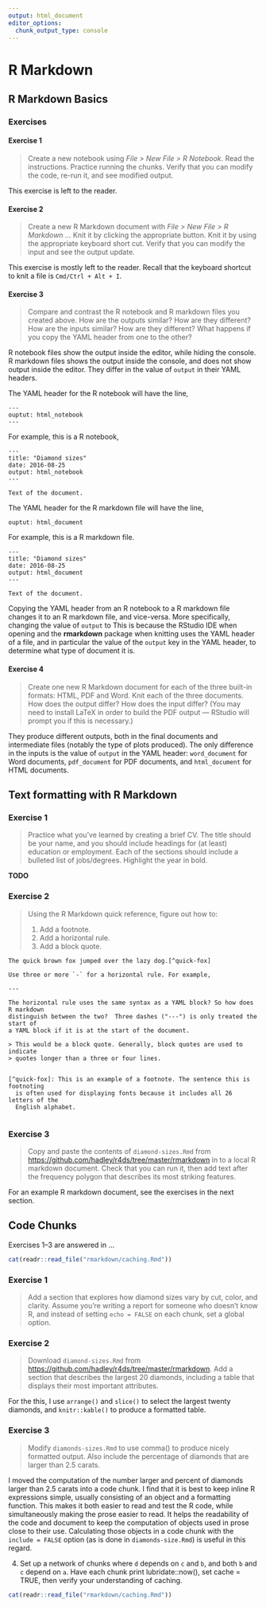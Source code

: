 ```yaml
---
output: html_document
editor_options: 
  chunk_output_type: console
---
```


# R Markdown

## R Markdown Basics

### Exercises

#### Exercise 1 {.exercise}

> Create a new notebook using *File > New File > R Notebook*. Read the instructions. Practice running the chunks. Verify that you can modify the code, re-run it, and see modified output.

This exercise is left to the reader.

#### Exercise 2 {.exercise}

>  Create a new R Markdown document with *File > New File > R Markdown ...* Knit it by clicking the appropriate button. Knit it by using the appropriate keyboard short cut. Verify that you can modify the input and see the output update.

This exercise is mostly left to the reader.
Recall that the keyboard shortcut to knit a file is `Cmd/Ctrl + Alt + I`.

#### Exercise 3 {.exercise}

> Compare and contrast the R notebook and R markdown files you created above. How are the outputs similar? How are they different? How are the inputs similar? How are they different? What happens if you copy the YAML header from one to the other?

R notebook files show the output inside the editor, while hiding the console. R markdown files shows the output inside the console, and does not show output inside the editor.
They differ in the value of `output` in their YAML headers. 

The YAML header for the R notebook will have the line,
```
---
ouptut: html_notebook
---
```
For example, this is a R notebook,
```
---
title: "Diamond sizes"
date: 2016-08-25
output: html_notebook
---

Text of the document.
```

The YAML header for the R markdown file will have the line,
```
ouptut: html_document 
```
For example, this is a R markdown file.
```
---
title: "Diamond sizes"
date: 2016-08-25
output: html_document
---

Text of the document.
```

Copying the YAML header from an R notebook to a R markdown file changes it to an R markdown file, and vice-versa.
More specifically, changing the value of `output` to 
This is because the RStudio IDE when opening and the **rmarkdown** package when knitting uses the YAML header of a file, and in particular the
value of the `output` key in the YAML header, to determine what type of document it is.


#### Exercise 4 {.exercise}

> Create one new R Markdown document for each of the three built-in formats: HTML, PDF and Word. Knit each of the three documents. How does the output differ? How does the input differ? (You may need to install LaTeX in order to build the PDF output — RStudio will prompt you if this is necessary.)

They produce different outputs, both in the final documents and intermediate files (notably the type of plots produced). The only difference in the inputs is the value of `output` in the YAML header: `word_document` for Word documents, `pdf_document` for PDF documents, and `html_document` for HTML documents.


## Text formatting with R Markdown


### Exercise 1 {.exercise}

> Practice what you’ve learned by creating a brief CV. The title should be your name, and you should include headings for (at least) education or employment. Each of the sections should include a bulleted list of jobs/degrees. Highlight the year in bold.

**TODO**

### Exercise 2 {.exercise}

>   Using the R Markdown quick reference, figure out how to:
>
>    1. Add a footnote.
>    2. Add a horizontal rule.
>    3. Add a block quote.

```
The quick brown fox jumped over the lazy dog.[^quick-fox]

Use three or more `-` for a horizontal rule. For example,

---

The horizontal rule uses the same syntax as a YAML block? So how does R markdown
distinguish between the two?  Three dashes ("---") is only treated the start of 
a YAML block if it is at the start of the document.

> This would be a block quote. Generally, block quotes are used to indicate
> quotes longer than a three or four lines. 


[^quick-fox]: This is an example of a footnote. The sentence this is footnoting
  is often used for displaying fonts because it includes all 26 letters of the 
  English alphabet.
  
```
  
### Exercise 3 {.exercise}
  
> Copy and paste the contents of `diamond-sizes.Rmd` from <https://github.com/hadley/r4ds/tree/master/rmarkdown> in to a local R markdown document. Check that you can run it, then add text after the frequency polygon that describes its most striking features.

For an example R markdown document, see the exercises in the next section.

##  Code Chunks

Exercises 1--3 are answered in ...

```r
cat(readr::read_file("rmarkdown/caching.Rmd"))
```


### Exercise 1 {.exercise}

> Add a section that explores how diamond sizes vary by cut, color, and clarity. Assume you’re writing a report for someone who doesn’t know R, and instead of setting `echo = FALSE` on each chunk, set a global option.

### Exercise 2 {.exercise}

> Download `diamond-sizes.Rmd` from <https://github.com/hadley/r4ds/tree/master/rmarkdown>. Add a section that describes the largest 20 diamonds, including a table that displays their most important attributes.

For the this, I use `arrange()` and `slice()` to select the largest twenty diamonds, and `knitr::kable()` to produce a formatted table.

### Exercise 3 {.exercise}

> Modify `diamonds-sizes.Rmd` to use comma() to produce nicely formatted output. Also include the percentage of diamonds that are larger than 2.5 carats.

I moved the computation of the number larger and percent of diamonds larger than 2.5 carats into a code chunk.
I find that it is best to keep inline R expressions simple, usually consisting of an object and a formatting function. 
This makes it both easier to read and test the R code, while simultaneously making the prose easier to read.
It helps the readability of the code and document to keep the computation of objects used in prose close to their use.
Calculating those objects in a code chunk with the `include = FALSE` option (as is done in `diamonds-size.Rmd`) is useful in this regard.

4. Set up a network of chunks where `d` depends on `c` and `b`, and both `b` and `c` depend on `a`. Have each chunk print lubridate::now(), set cache = TRUE, then verify your understanding of caching.

```r
cat(readr::read_file("rmarkdown/caching.Rmd"))
```
